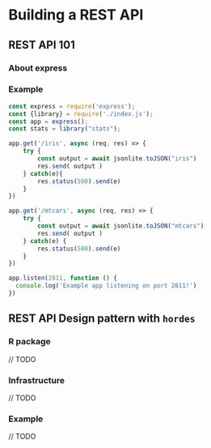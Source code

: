 # Building a REST API

## REST API 101

### About express 

### Example

```javascript
const express = require('express');
const {library} = require('./index.js');
const app = express();
const stats = library("stats");

app.get('/iris', async (req, res) => {
    try {
        const output = await jsonlite.toJSON("iris")
        res.send( output )
    } catch(e){
        res.status(500).send(e)
    }
})

app.get('/mtcars', async (req, res) => {
    try {
        const output = await jsonlite.toJSON("mtcars")
        res.send( output )
    } catch(e) {
        res.status(500).send(e)
    }
})

app.listen(2811, function () {
  console.log('Example app listening on port 2811!')
})
```

## REST API Design pattern with `hordes`

### R package

// TODO 

### Infrastructure

// TODO 

### Example

// TODO 